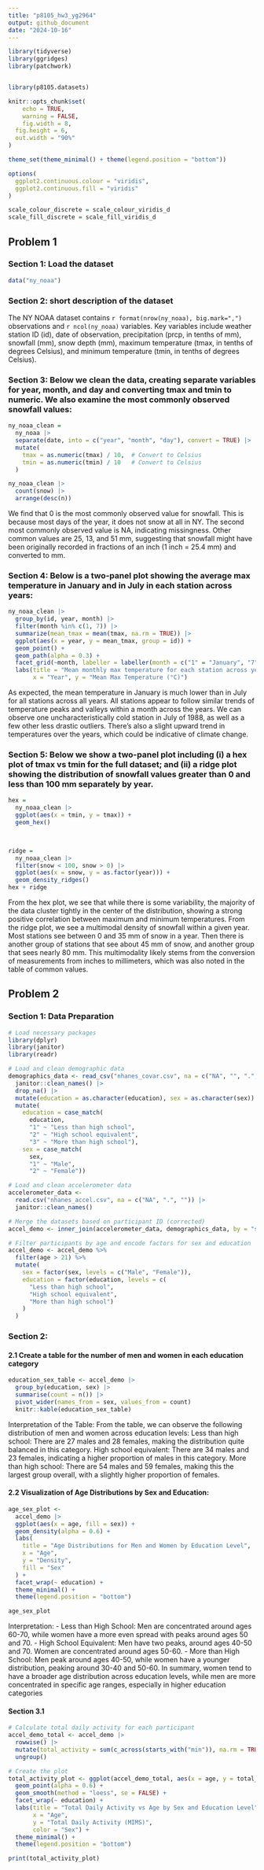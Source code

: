 ```yaml
---
title: "p8105_hw3_yg2964"
output: github_document
date: "2024-10-16"
---
```

```r
library(tidyverse)
library(ggridges)
library(patchwork)


library(p8105.datasets)

knitr::opts_chunk$set(
	echo = TRUE,
	warning = FALSE,
	fig.width = 8, 
  fig.height = 6,
  out.width = "90%"
)

theme_set(theme_minimal() + theme(legend.position = "bottom"))

options(
  ggplot2.continuous.colour = "viridis",
  ggplot2.continuous.fill = "viridis"
)

scale_colour_discrete = scale_colour_viridis_d
scale_fill_discrete = scale_fill_viridis_d
```

## Problem 1
### Section 1: Load the dataset

```r
data("ny_noaa")
```

### Section 2: short description of the dataset
The NY NOAA dataset contains `r format(nrow(ny_noaa), big.mark=",")` observations and `r ncol(ny_noaa)` variables. Key variables include weather station ID (id), date of observation, precipitation (prcp, in tenths of mm), snowfall (mm), snow depth (mm), maximum temperature (tmax, in tenths of degrees Celsius), and minimum temperature (tmin, in tenths of degrees Celsius).

### Section 3: Below we clean the data, creating separate variables for year, month, and day and converting tmax and tmin to numeric. We also examine the most commonly observed snowfall values:
```r
ny_noaa_clean = 
  ny_noaa |> 
  separate(date, into = c("year", "month", "day"), convert = TRUE) |> 
  mutate(
    tmax = as.numeric(tmax) / 10,  # Convert to Celsius
    tmin = as.numeric(tmin) / 10   # Convert to Celsius
  )

ny_noaa_clean |> 
  count(snow) |> 
  arrange(desc(n))
```

We find that 0 is the most commonly observed value for snowfall. This is because most days of the year, it does not snow at all in NY. The second most commonly observed value is NA, indicating missingness. Other common values are 25, 13, and 51 mm, suggesting that snowfall might have been originally recorded in fractions of an inch (1 inch = 25.4 mm) and converted to mm.

### Section 4: Below is a two-panel plot showing the average max temperature in January and in July in each station across years:
```r
ny_noaa_clean |> 
  group_by(id, year, month) |> 
  filter(month %in% c(1, 7)) |> 
  summarize(mean_tmax = mean(tmax, na.rm = TRUE)) |> 
  ggplot(aes(x = year, y = mean_tmax, group = id)) + 
  geom_point() + 
  geom_path(alpha = 0.3) +
  facet_grid(~month, labeller = labeller(month = c("1" = "January", "7" = "July"))) +
  labs(title = "Mean monthly max temperature for each station across years",
       x = "Year", y = "Mean Max Temperature (°C)")
```
As expected, the mean temperature in January is much lower than in July for all stations across all years. All stations appear to follow similar trends of temperature peaks and valleys within a month across the years. We can observe one uncharacteristically cold station in July of 1988, as well as a few other less drastic outliers. There's also a slight upward trend in temperatures over the years, which could be indicative of climate change.

### Section 5: Below we show a two-panel plot including (i) a hex plot of tmax vs tmin for the full dataset; and (ii) a ridge plot showing the distribution of snowfall values greater than 0 and less than 100 mm separately by year.

```r
hex = 
  ny_noaa_clean |>  
  ggplot(aes(x = tmin, y = tmax)) + 
  geom_hex()
  


ridge = 
  ny_noaa_clean |> 
  filter(snow < 100, snow > 0) |> 
  ggplot(aes(x = snow, y = as.factor(year))) + 
  geom_density_ridges()
hex + ridge
```

From the hex plot, we see that while there is some variability, the majority of the data cluster tightly in the center of the distribution, showing a strong positive correlation between maximum and minimum temperatures. 
From the ridge plot, we see a multimodal density of snowfall within a given year. Most stations see between 0 and 35 mm of snow in a year. Then there is another group of stations that see about 45 mm of snow, and another group that sees nearly 80 mm. This multimodality likely stems from the conversion of measurements from inches to millimeters, which was also noted in the table of common values.

## Problem 2
### Section 1:  Data Preparation

```r
# Load necessary packages
library(dplyr)
library(janitor)
library(readr)

# Load and clean demographic data
demographics_data <- read_csv("nhanes_covar.csv", na = c("NA", "", ".", " "), skip = 4) |> 
  janitor::clean_names() |> 
  drop_na() |> 
  mutate(education = as.character(education), sex = as.character(sex)) |> 
  mutate(
    education = case_match(
      education,
      "1" ~ "Less than high school",
      "2" ~ "High school equivalent",
      "3" ~ "More than high school"),
    sex = case_match(
      sex,
      "1" ~ "Male",
      "2" ~ "Female"))

# Load and clean accelerometer data
accelerometer_data <- 
  read.csv("nhanes_accel.csv", na = c("NA", ".", "")) |> 
  janitor::clean_names()

# Merge the datasets based on participant ID (corrected)
accel_demo <- inner_join(accelerometer_data, demographics_data, by = "seqn")

# Filter participants by age and encode factors for sex and education
accel_demo <- accel_demo %>%
  filter(age > 21) %>%
  mutate(
    sex = factor(sex, levels = c("Male", "Female")),
    education = factor(education, levels = c(
      "Less than high school", 
      "High school equivalent", 
      "More than high school")
    )
  )
```


### Section 2: 
#### 2.1 Create a table for the number of men and women in each education category
```r
education_sex_table <- accel_demo |> 
  group_by(education, sex) |> 
  summarise(count = n()) |> 
  pivot_wider(names_from = sex, values_from = count)
  knitr::kable(education_sex_table)
```

Interpretation of the Table:
From the table, we can observe the following distribution of men and women across education levels:
Less than high school: There are 27 males and 28 females, making the distribution quite balanced in this category.
High school equivalent: There are 34 males and 23 females, indicating a higher proportion of males in this category.
More than high school: There are 54 males and 59 females, making this the largest group overall, with a slightly higher proportion of females.

#### 2.2 Visualization of Age Distributions by Sex and Education:

```r
age_sex_plot <- 
  accel_demo |> 
  ggplot(aes(x = age, fill = sex)) +
  geom_density(alpha = 0.6) + 
  labs(
    title = "Age Distributions for Men and Women by Education Level",
    x = "Age",
    y = "Density",
    fill = "Sex"
  ) +
  facet_wrap(~ education) +  
  theme_minimal() +
  theme(legend.position = "bottom") 

age_sex_plot
```
Interpretation:
- Less than High School: Men are concentrated around ages 60-70, while women have a more even spread with peaks around ages 50 and 70.
- High School Equivalent: Men have two peaks, around ages 40-50 and 70. Women are concentrated around ages 50-60.
- More than High School: Men peak around ages 40-50, while women have a younger distribution, peaking around 30-40 and 50-60.
In summary, women tend to have a broader age distribution across education levels, while men are more concentrated in specific age ranges, especially in higher education categories

#### Section 3.1
```r
# Calculate total daily activity for each participant
accel_demo_total <- accel_demo |> 
  rowwise() |> 
  mutate(total_activity = sum(c_across(starts_with("min")), na.rm = TRUE)) |> 
  ungroup()

# Create the plot
total_activity_plot <- ggplot(accel_demo_total, aes(x = age, y = total_activity, color = sex)) +
  geom_point(alpha = 0.6) +
  geom_smooth(method = "loess", se = FALSE) +
  facet_wrap(~ education) +
  labs(title = "Total Daily Activity vs Age by Sex and Education Level",
       x = "Age",
       y = "Total Daily Activity (MIMS)",
       color = "Sex") +
  theme_minimal() +
  theme(legend.position = "bottom")

print(total_activity_plot)
```




